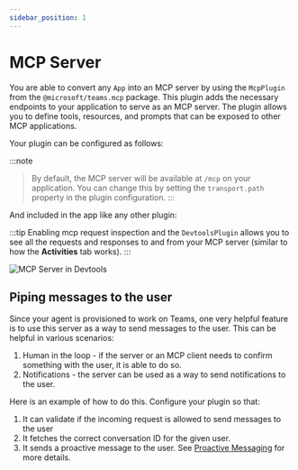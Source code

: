 ```yaml
---
sidebar_position: 1
---
```



# MCP Server

You are able to convert any `App` into an MCP server by using the `McpPlugin` from the `@microsoft/teams.mcp` package. This plugin adds the necessary endpoints to your application to serve as an MCP server. The plugin allows you to define tools, resources, and prompts that can be exposed to other MCP applications. 

Your plugin can be configured as follows:

<FileCodeBlock
    lang="typescript"
    src="/generated-snippets/ts/index.snippet.mcp-server-plugin-config.ts"
/>

:::note
> By default, the MCP server will be available at `/mcp` on your application. You can change this by setting the `transport.path` property in the plugin configuration.
:::

And included in the app like any other plugin:

<FileCodeBlock
    lang="typescript"
    src="/generated-snippets/ts/index.snippet.mcp-server-app-config.ts"
/>

:::tip
Enabling mcp request inspection and the `DevtoolsPlugin` allows you to see all the requests and responses to and from your MCP server (similar to how the **Activities** tab works).
:::

![MCP Server in Devtools](/screenshots/mcp-devtools.gif)

## Piping messages to the user

Since your agent is provisioned to work on Teams, one very helpful feature is to use this server as a way to send messages to the user. This can be helpful in various scenarios:

1. Human in the loop - if the server or an MCP client needs to confirm something with the user, it is able to do so.
2. Notifications - the server can be used as a way to send notifications to the user.

Here is an example of how to do this. Configure your plugin so that:
1. It can validate if the incoming request is allowed to send messages to the user
2. It fetches the correct conversation ID for the given user. 
3. It sends a proactive message to the user. See [Proactive Messaging](../../../essentials/sending-messages/proactive-messaging) for more details.

<FileCodeBlock
    lang="typescript"
    src="/generated-snippets/ts/index.snippet.mcp-server-alert-tool.ts"
/>

<FileCodeBlock
    lang="typescript"
    src="/generated-snippets/ts/index.snippet.mcp-server-message-handler-store-conversation-id.ts"
/>

